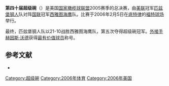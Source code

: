 {{noteTA
|1=zh-cn:超级碗; zh-tw:超級盃; zh-hk:超級碗;
}}
'''第四十届超级碗'''（{{lang|en|Super Bowl XL}}）是美国[[国家橄榄球联盟|国家橄榄球联盟]]2005赛季的总决赛，由[[美国橄榄球联合会|美联]]冠军[[匹兹堡钢人|匹兹堡钢人]]队对阵[[国家橄榄球联合会|国联]]冠军[[西雅图海鹰|西雅图海鹰]]队。比赛于2006年2月5日在[[底特律|底特律]]的[[福特球场|福特球场]]举行。

最终，匹兹堡钢人队以21-10战胜西雅图海鹰队，第五次夺得超级碗冠军。[[外接手|外接手]][[赫因斯·沃德|赫因斯·沃德]]获得[[超级碗最有价值球员|最有价值球员]]称号。

== 参考文献 ==
{{ReflistH}}
* {{cite web|url=http://www.nfl.com/superbowl/history/recap/sb{{lc:XL}}|title=Super Bowl XL|publisher=Official NFL web site}}{{Dead link|date=2018年6月 |bot=InternetArchiveBot |fix-attempted=no }}{{en}}
{{ReflistF}}

{{Super Bowl}}

[[Category:超级碗|Category:超级碗]]
[[Category:2006年体育|Category:2006年体育]]
[[Category:2006年美国|Category:2006年美国]]

{{American Football-stub}}